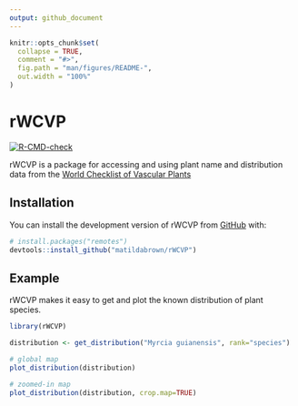 ```yaml
---
output: github_document
---
```


<!-- README.md is generated from README.Rmd. Please edit that file -->

```r
knitr::opts_chunk$set(
  collapse = TRUE,
  comment = "#>",
  fig.path = "man/figures/README-",
  out.width = "100%"
)
```

# rWCVP

<!-- badges: start -->
<!-- badges: start -->
[![R-CMD-check](https://github.com/matildabrown/rWCVP/workflows/R-CMD-check/badge.svg)](https://github.com/matildabrown/rWCVP/actions)
<!-- badges: end -->

<!-- badges: end -->

rWCVP is a package for accessing and using plant name and distribution data from the [World Checklist of Vascular Plants](https://wcvp.science.kew.org/)

## Installation

You can install the development version of rWCVP from [GitHub](https://github.com/) with:

``` r
# install.packages("remotes")
devtools::install_github("matildabrown/rWCVP")
```

## Example

rWCVP makes it easy to get and plot the known distribution of plant species.

```r
library(rWCVP)

distribution <- get_distribution("Myrcia guianensis", rank="species")

# global map
plot_distribution(distribution)

# zoomed-in map
plot_distribution(distribution, crop.map=TRUE)
```


